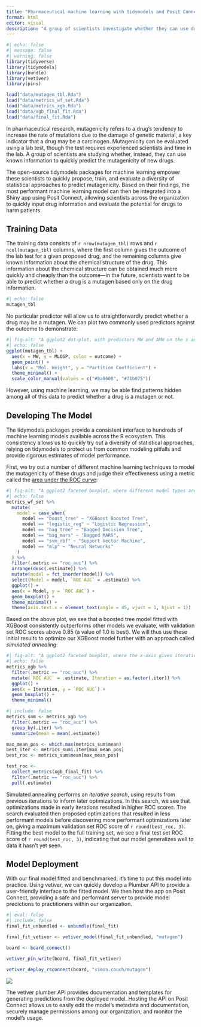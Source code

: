 ```yaml
---
title: "Pharmaceutical machine learning with tidymodels and Posit Connect"
format: html
editor: visual
description: "A group of scientists investigate whether they can use drug information to predict if a proposed drug could be a mutagen (i.e. toxicity caused by damage to DNA). Deploying a tidymodels machine learning model with Posit Connect, these scientists can rapidly assess new drugs for their potential harm to patients."
---
```


```r
#| echo: false
#| message: false
#| warning: false
library(tidyverse)
library(tidymodels)
library(bundle)
library(vetiver)
library(pins)

load("data/mutagen_tbl.Rda")
load("data/metrics_wf_set.Rda")
load("data/metrics_xgb.Rda")
load("data/xgb_final_fit.Rda")
load("data/final_fit.Rda")
```

In pharmaceutical research, mutagenicity refers to a drug's tendency to increase the rate of mutations due to the damage of genetic material, a key indicator that a drug may be a carcinogen. Mutagenicity can be evaluated using a lab test, though the test requires experienced scientists and time in the lab. A group of scientists are studying whether, instead, they can use known information to quickly predict the mutagenicity of new drugs.

The open-source tidymodels packages for machine learning empower these scientists to quickly propose, train, and evaluate a diversity of statistical approaches to predict mutagenicity. Based on their findings, the most performant machine learning model can then be integrated into a Shiny app using Posit Connect, allowing scientists across the organization to quickly input drug information and evaluate the potential for drugs to harm patients.

## Training Data

The training data consists of `r nrow(mutagen_tbl)` rows and `r ncol(mutagen_tbl)` columns, where the first column gives the outcome of the lab test for a given proposed drug, and the remaining columns give known information about the chemical structure of the drug. This information about the chemical structure can be obtained much more quickly and cheaply than the outcome---in the future, scientists want to be able to predict whether a drug is a mutagen based only on the drug information.

```r
#| echo: false
mutagen_tbl
```

No particular predictor will allow us to straightforwardly predict whether a drug may be a mutagen. We can plot two commonly used predictors against the outcome to demonstrate:

```r
#| fig-alt: "A ggplot2 dot-plot, with predictors MW and AMW on the x and y axes. Points are colored depending on the outcome, with red denoting mutagens and green denoting nonmutagens. The red and green clouds of points are largely intermixed, showing that these two predictors do not separate these classes well on their own."
#| echo: false
ggplot(mutagen_tbl) +
  aes(x = MW, y = MLOGP, color = outcome) +
  geom_point() +
  labs(x = "Mol. Weight", y = "Partition Coefficient") +
  theme_minimal() +
  scale_color_manual(values = c("#ba0600", "#71b075"))
```

However, using machine learning, we may be able find patterns hidden among all of this data to predict whether a drug is a mutagen or not.

## Developing The Model

The tidymodels packages provide a consistent interface to hundreds of machine learning models available across the R ecosystem. This consistency allows us to quickly try out a diversity of statistical approaches, relying on tidymodels to protect us from common modeling pitfalls and provide rigorous estimates of model performance.

First, we try out a number of different machine learning techniques to model the mutagenicity of these drugs and judge their effectiveness using a metric called the [area under the ROC curve](https://bookdown.org/max/FES/measuring-performance.html#class-metrics "ROC curves"):

```r
#| fig-alt: "A ggplot2 faceted boxplot, where different model types are on the x-axis and the validation set ROC AUCs associated with those models are on the y-axis. The shown metrics values range from 0 to around 0.9. The x-axis is roughly sorted by descending ROC AUC, where the left-most model, XGBoost Boosted Tree, tends to have the best performance. Other models proposed were, from left to right, Bagged Decision Tree, Support Vector Machine, Logistic Regression, Bagged MARS, and Neural Network."
#| echo: false
metrics_wf_set %>%
  mutate(
    model = case_when(
      model == "boost_tree" ~ "XGBoost Boosted Tree",
      model == "logistic_reg" ~ "Logistic Regression",
      model == "bag_tree" ~ "Bagged Decision Tree",
      model == "bag_mars" ~ "Bagged MARS",
      model == "svm_rbf" ~ "Support Vector Machine",
      model == "mlp" ~ "Neural Networks"
    )
  ) %>%
  filter(.metric == "roc_auc") %>%
  arrange(desc(.estimate)) %>%
  mutate(model = fct_inorder(model)) %>%
  select(Model = model, `ROC AUC` = .estimate) %>%
  ggplot() +
  aes(x = Model, y = `ROC AUC`) +
  geom_boxplot() +
  theme_minimal() +
  theme(axis.text.x = element_text(angle = 45, vjust = 1, hjust = 1))
```

Based on the above plot, we see that a boosted tree model fitted with XGBoost consistently outperforms other models we evaluate, with validation set ROC scores above 0.85 (a value of 1.0 is best). We will thus use these initial results to optimize our XGBoost model further with an approach called *simulated annealing*:

```r
#| fig-alt: "A ggplot2 faceted boxplot, where the x-axis gives iterations ranging from 0 to 25, and the y-axis gives the distribution of validation set ROC AUCs for that iteration. With some exceptions in iterations 14 through 17, the interquartile range in most iterations is 0.86 to 0.92."
#| echo: false
metrics_xgb %>%
  filter(.metric == "roc_auc") %>%
  mutate(`ROC AUC` = .estimate, Iteration = as.factor(.iter)) %>%
  ggplot() +
  aes(x = Iteration, y = `ROC AUC`) +
  geom_boxplot() +
  theme_minimal()
```

```r
#| include: false
metrics_sum <- metrics_xgb %>%
  filter(.metric == "roc_auc") %>%
  group_by(.iter) %>%
  summarize(mean = mean(.estimate))

max_mean_pos <- which.max(metrics_sum$mean)
best_iter <- metrics_sum$.iter[max_mean_pos]
best_roc <- metrics_sum$mean[max_mean_pos]

test_roc <- 
  collect_metrics(xgb_final_fit) %>%
  filter(.metric == "roc_auc") %>%
  pull(.estimate)
```

Simulated annealing performs an *iterative search*, using results from previous iterations to inform later optimizations. In this search, we see that optimizations made in early iterations resulted in higher ROC scores. The search evaluated then proposed optimizations that resulted in less performant models before discovering more performant optimizations later on, giving a maximum validation set ROC score of `r round(best_roc, 3)`. Fitting the best model to the full training set, we see a final test set ROC score of `r round(test_roc, 3)`, indicating that our model generalizes well to data it hasn't yet seen.

## Model Deployment

With our final model fitted and benchmarked, it's time to put this model into practice. Using vetiver, we can quickly develop a Plumber API to provide a user-friendly interface to the fitted model. We then host the app on Posit Connect, providing a safe and performant server to provide model predictions to practitioners within our organization.

```r
#| eval: false
#| include: false
final_fit_unbundled <- unbundle(final_fit)

final_fit_vetiver <- vetiver_model(final_fit_unbundled, "mutagen")

board <- board_connect()

vetiver_pin_write(board, final_fit_vetiver)

vetiver_deploy_rsconnect(board, "simon.couch/mutagen")
```


![](figures/connect_mutagen.gif){fig-alt="A GIF screenshot of a Posit Connect instance hosting the vetiver model's plumber API, titled Mutagen Model API. The cursor first navigates over four user-facing tabs, providing templates for pinging, pinning, and predicting using the hosted model. A sidebar for Posit Connect gives additional controls for metadata, security, and scheduling."}

The vetiver plumber API provides documentation and templates for generating predictions from the deployed model. Hosting the API on Posit Connect allows us to easily edit the model's metadata and documentation, securely manage permissions among our organization, and monitor the model's usage.


